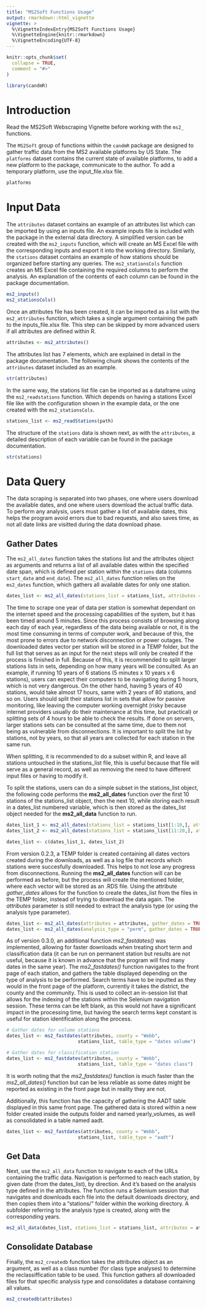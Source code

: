 ```yaml
---
title: "MS2Soft Functions Usage"
output: rmarkdown::html_vignette
vignette: >
  %\VignetteIndexEntry{MS2Soft Functions Usage}
  %\VignetteEngine{knitr::rmarkdown}
  %\VignetteEncoding{UTF-8}
---
```


```r
knitr::opts_chunk$set(
  collapse = TRUE,
  comment = "#>"
)
```

```r
library(candmR)
```

# Introduction

Read the MS2Soft Webscraping Vignette before working with the `ms2_` functions.

The `MS2Soft` group of functions within the `candmR` package are designed to
gather traffic data from the MS2 available platforms by US State. 
The `platforms` dataset contains the current state of available platforms, to add
a new platform to the package, communicate to the author. To add a temporary 
platform, use the input_file.xlsx file.

```r

platforms

```

# Input Data

The `attributes` dataset contains an example of an attributes list which can be 
imported by using an inputs file. An example inputs file is included with the
package in the external data directory. A simplified version can be created with
the `ms2_inputs` function, which will create an MS Excel file with the corresponding
inputs and export it into the working directory.
Similarly, the `stations` dataset contains an example of how stations should be
organized before starting any queries. The `ms2_stationsCols` function creates
an MS Excel file containing the required columns to perform the analysis. An 
explanation of the contents of each column can be found in the package 
documentation.

```r

ms2_inputs()
ms2_stationsCols()

```

Once an attributes file has been created, it can be imported as a list with the 
`ms2_attributes` function, which takes a single argument containing the path to
the inputs_file.xlsx file. This step can be skipped by more advanced users if
all attributes are defined within R.

```r

attributes <- ms2_attributes()

```

The attributes list has 7 elements, which are explained in detail in the
package documentation. The following chunk shows the contents of the `attributes`
dataset included as an example.

```r

str(attributes)

```

In the same way, the stations list file can be imported as a dataframe using the
`ms2_readstations` function. Which depends on having a stations Excel file like
with the configuration shown in the example data, or the one created with the
`ms2_stationsCols`.

```r

stations_list <- ms2_readStations(path)

```

The structure of the `stations` data is shown next, as with the `attributes`, a
detailed description of each variable can be found in the package documentation.

```r

str(stations)

```

# Data Query

The data scraping is separated into two phases, one where users download the
available dates, and one where users download the actual traffic data.
To perform any analysis, users must gather a list of available dates, this helps 
the program avoid errors due to bad requests, and also saves time, as
not all date links are visitted during the data download phase.

## Gather Dates

The `ms2_all_dates` function takes the stations list and the attributes object
as arguments and returns a list of all available dates within the specified
date span, which is defined per station within the `stations` data (columns 
`start_date` and `end_date`). The `ms2_all_dates` function relies on the 
`ms2_dates` function, which gathers all available dates for only one station.

```r

dates_list <- ms2_all_dates(stations_list = stations_list, attributes = attributes)

```

The time to scrape one year of data per station is somewhat dependant on the
internet speed and the processing capabilities of the system, but it has been
timed around 5 minutes. Since this process consists of browsing along each day of
each year, regardless of the data being available or not, it is the most time 
consuming in terms of computer work, and because of this, the most prone to errors
due to network disconnection or power outages. The downloaded dates vector per station
will be stored in a TEMP folder, but the full list that serves as an input for the
next steps will only be created if the process is finished in full. 
Because of this, it is recommended to
split larger stations lists in sets, depending on how many years will be consulted.
As an example, if running 10 years of 6 stations (5 minutes x 10 years x 6 stations), 
users can expect their computers to be navigating during 5 hours, which is not 
very dangerous. On the other hand, having 5 years of 40 stations, would take 
almost 17 hours, same with 2 years of 80 stations, and so on. Users should
split their stations list in sets that allow for passive monitoring, like leaving
the computer working overnight (risky because internet providers usually do their
maintenance at this time, but practical) or splitting sets of 4 hours to be able
to check the results. If done on servers, larger stations sets can be consulted
at the same time, due to them not being as vulnerable from disconnections.
It is important to split the list by stations, not by years, so that all 
years are collected for each station in the same run.

When splitting, it is recommended to do a subset within R, and leave all stations
untouched in the stations_list file, this is useful because that file will serve as
a general record, as well as removing the need to have different input files or
having to modify it. 

To split the stations, users can do a simple subset in the stations_list object,
the following code performs the **ms2_all_dates** function over the first 10
stations of the stations_list object, then the next 10, while storing each result
in a dates_list numbered variable, which is then stored as the dates_list object
needed for the **ms2_all_data** function to run.

```r

dates_list_1 <- ms2_all_dates(stations_list = stations_list[1:10,], attributes = attributes)
dates_list_2 <- ms2_all_dates(stations_list = stations_list[11:20,], attributes = attributes)

dates_list <- c(dates_list_1, dates_list_2)

```

From version 0.2.3, a TEMP folder is created containing all dates vectors created
during the downloads, as well as a log file that records which stations were
succesfully downloaded. This helps to not lose any progress from disconnections.
Running the **ms2_all_dates** function will can be performed as before, but the
process will create the mentioned folder, where each vector will be stored as 
an .RDS file. Using the attribute *gather_dates* allows for the function to 
create the dates_list from the files in the TEMP folder, instead of trying to 
download the data again. The *attributes* parameter is still needed to extract 
the analysis type (or using the analysis type parameter).

```r

dates_list <- ms2_all_dates(attributes = attributes, gather_dates = TRUE)
dates_list <- ms2_all_dates(analysis_type = "perm", gather_dates = TRUE)

```

As of version 0.3.0, an additional function *ms2_fastdates()* was implemented,
allowing for faster downloads when treating short term and classification data 
(it can be run on permanent station but results are not useful, because it is known
in advance that the program will find many dates in the same year). 
The *ms2_fastdates()* function navigates to the front page of each station, and 
gathers the table displayed depending on the type of analysis to be performed.
Search terms have to be inputted as they would in the front page of the platform, 
currently it takes the district, the county and the community. This is used to
collect an in-session list that allows for the indexing of the stations within
the Selenium navigation session. These terms can be left blank, as this would not
have a significant impact in the processing time, but having the search terms kept
constant is useful for station identification along the process.


```r

# Gather dates for volume stations
dates_list <- ms2_fastdates(attributes, county = "Webb",
                          stations_list, table_type = "dates volume")

# Gather dates for classification station
dates_list <- ms2_fastdates(attributes, county = "Webb",
                          stations_list, table_type = "dates class")

```

It is worth noting that the *ms2_fastdates()* function is much faster than the
*ms2_all_dates()* function but can be less reliable as some dates might be 
reported as existing in the front page but in reality they are not.

Additionally, this function has the capacity of gathering the AADT table displayed
in this same front page. The gathered data is stored within a new folder created
inside the outputs folder and named yearly_volumes, as well as consolidated in a
table named aadt.

```r

dates_list <- ms2_fastdates(attributes, county = "Webb",
                          stations_list, table_type = "aadt")

```

## Get Data

Next, use the `ms2_all_data` function to navigate to each of the URLs containing
the traffic data. Navigation is performed to reach each station, by given date 
(from the dates_list), by direction. And it's based on the analysis type defined
in the attributes. The function runs a Selenium session that navigates and 
downloads each file into the default downloads directory, and then copies them
into a "stations/" folder within the working directory. A subfolder referring to 
the analysis type is created, along with the corresponding years.

```r

ms2_all_data(dates_list, stations_list = stations_list, attributes = attributes)

```

## Consolidate Database

Finally, the `ms2_createdb` function takes the attributes object as an argument,
as well as a class number (for class type analyses) to determine the 
reclassiffication table to be used. This function gathers all downloaded files
for that specific analysis type and consolidates a database containing all
values.

```r

ms2_createdb(attributes)

```

